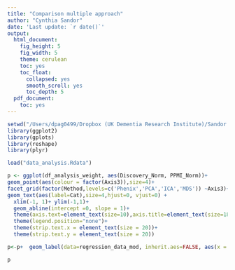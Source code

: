```yaml
---
title: "Comparison multiple approach"
author: "Cynthia Sandor"
date: 'Last update: `r date()`'
output:
  html_document:
    fig_height: 5
    fig_width: 5
    theme: cerulean
    toc: yes
    toc_float:
      collapsed: yes
      smooth_scroll: yes
      toc_depth: 5
  pdf_document:
    toc: yes
---
```



```r
setwd("/Users/dpag0499/Dropbox (UK Dementia Research Institute)/Sandor Lab/Backup/PROJECTS/PPMI/src/new_Figures/Fig2")
library(ggplot2)
library(gplots)
library(reshape)
library(plyr)

```

```r
load("data_analysis.Rdata")
```

```r


p <- ggplot(df_analysis_weight, aes(Discovery_Norm, PPMI_Norm))+
geom_point(aes(colour = factor(Axis3)),size=4)+
facet_grid(factor(Method,levels=c('Phenix','PCA','ICA','MDS')) ~Axis3)+
geom_text(aes(label=Cat),size=4,hjust=0, vjust=0) + 
  xlim(-1, 1)+ ylim(-1,1)+ 
  geom_abline(intercept =0, slope = 1)+
  theme(axis.text=element_text(size=10),axis.title=element_text(size=18))+ 
  theme(legend.position="none")+
  theme(strip.text.x = element_text(size = 20))+
  theme(strip.text.y = element_text(size = 20))

p<-p+  geom_label(data=regression_data_mod, inherit.aes=FALSE, aes(x = -0.5, y = 0.8,label=paste("R^2=",R2," p=",round(Pval,3))))+ labs(x = "Discovery", y="PPMI")

p
```

